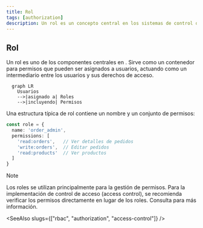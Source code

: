 ```yaml
---
title: Rol
tags: [authorization]
description: Un rol es un concepto central en los sistemas de control de acceso basado en roles (RBAC), que representa una colección de permisos que define qué acciones pueden realizar los usuarios, proporcionando una manera eficiente de gestionar y asignar derechos de acceso a los usuarios.
---
```


## Rol

Un rol es uno de los componentes centrales en <Ref slug="rbac" />. Sirve como un contenedor para permisos que pueden ser asignados a usuarios, actuando como un intermediario entre los usuarios y sus derechos de acceso.

```mermaid
  graph LR
    Usuarios
    -->|asignado a| Roles
    -->|incluyendo| Permisos
```

Una estructura típica de rol contiene un nombre y un conjunto de permisos:

```typescript
const role = {
  name: 'order_admin',
  permissions: [
    'read:orders',   // Ver detalles de pedidos
    'write:orders',  // Editar pedidos
    'read:products'  // Ver productos
  ]
}
```

> [!Note]
> Los roles se utilizan principalmente para la gestión de permisos. Para la implementación de control de acceso (access control), se recomienda verificar los permisos directamente en lugar de los roles. Consulta <Ref slug="rbac" /> para más información.

<SeeAlso slugs={["rbac", "authorization", "access-control"]} />